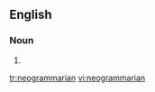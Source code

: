 ==English==

===Noun===
{{en-noun}}

# {{alternative form of|Neogrammarian|lang=en}}

[[tr:neogrammarian]]
[[vi:neogrammarian]]